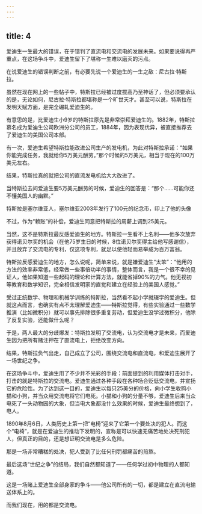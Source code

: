```yaml
---
---
---
```

title: 4
---



爱迪生一生最大的错误，在于错判了直流电和交流电的发展未来。如果要说得再严重点，在这场争斗中，爱迪生留下了堪称一生难以磨灭的污点。

在说爱迪生的错误判断之前，有必要先说一个爱迪生的一生之敌：尼古拉·特斯拉。

虽然在现在网上的一些帖子中，特斯拉已经被过度拔高乃至神话了，但必须要承认的是，无论如何，尼古拉·特斯拉都堪称是一个旷世天才。甚至可以说，特斯拉在发明天赋方面，是完全碾轧爱迪生的。

有意思的是，比爱迪生小9岁的特斯拉原先是非常崇拜爱迪生的。1882年，特斯拉慕名成为爱迪生公司欧洲分公司的员工，1884年，因为表现优异，被直接推荐去了爱迪生的美国公司本部。

有一次，爱迪生希望特斯拉能改进公司生产的发电机，为此对特斯拉承诺：“如果你能完成任务，我就给你5万美元酬劳。”那个时候的5万美元，相当于现在的100万美元左右。

结果，特斯拉真的就把公司的直流发电机给大大改进了。

当特斯拉去问爱迪生要5万美元酬劳的时候，爱迪生的回答是：“那个……可能你还不懂美国人的幽默。”

特斯拉是塞尔维亚人，塞尔维亚2003年发行了100元的纪念币，印上了他的头像



不过，作为“赖账”的补偿，爱迪生同意把特斯拉的周薪上调到25美元。

当然，这不是特斯拉最反感爱迪生的地方。特斯拉一生看不上名利——他多次放弃获得诺贝尔奖的机会（在他75岁生日的时候，8位诺贝尔奖得主给他写感谢信），并且放弃了交流电的专利，仅这项专利，就足以使他轻而易举成为百万富翁。

特斯拉反感爱迪生的地方，怎么说呢，简单来说，就是嫌爱迪生“太笨”：“他用的方法的效率非常低，经常做一些事倍功半的事情，整体而言，我是一个很不幸的见证人，他如果知道一些起码的理论和计算方法，就能省掉90%的力气。他无视初等教育和数学知识，完全相信发明家的直觉和建立在经验上的美国人感觉。”

受过正统数学、物理和机械学训练的特斯拉，当然看不起小学就辍学的爱迪生。但就这点而言，也确实有点不太理解爱迪生——特斯拉觉得，有些实验通过一些数学推演（比如微积分）就可以事先排除很多重复劳动，但爱迪生没学过微积分，他除了反复实验，还能做什么呢？

于是，两人最大的分歧爆发：特斯拉发明了交流电，认为交流电才是未来，而爱迪生因为把所有赌注押在了直流电上，拒绝改变方向。

结果，特斯拉负气出走，自己成立了公司，围绕交流电和直流电，和爱迪生展开了一场世纪之争。

在这场争斗中，爱迪生用了不少并不光彩的手段：前面提到的利用媒体打击对手，打击的就是特斯拉的交流电。爱迪生通过各种手段在各种场合贬低交流电，并宣扬它的危险性。为了达到这一目的，爱迪生以每只25美分的价格，向小学生收购小猫和小狗，并当众用交流电将它们电死。小猫和小狗的分量不够，爱迪生后来当众电死了一头动物园的大象，但当电大象都没什么效果的时候，爱迪生最终想到了，电人。

1890年8月6日，人类历史上第一把“电椅”迎来了它第一个要处决的犯人。而这个“电椅”，就是在爱迪生的推动下发明的，宣称是可以快速无痛苦地处决死刑犯人，但真正的目的，还是想证明交流电是多么危险。

那是一场非常糟糕的处决，犯人受到了比任何刑罚都痛苦的煎熬。

最后这场“世纪之争”的结局，我们自然都知道了——任何学过初中物理的人都知道。

这是一场赌上爱迪生全部身家的争斗——他公司所有的一切，都是建立在直流电输送体系上的。

而我们现在，用的都是交流电。
